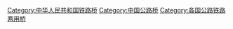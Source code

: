 [[Category:中华人民共和国铁路桥|Category:中华人民共和国铁路桥]]
[[Category:中国公路桥|Category:中国公路桥]]
[[Category:各国公路铁路两用桥|Category:各国公路铁路两用桥]]